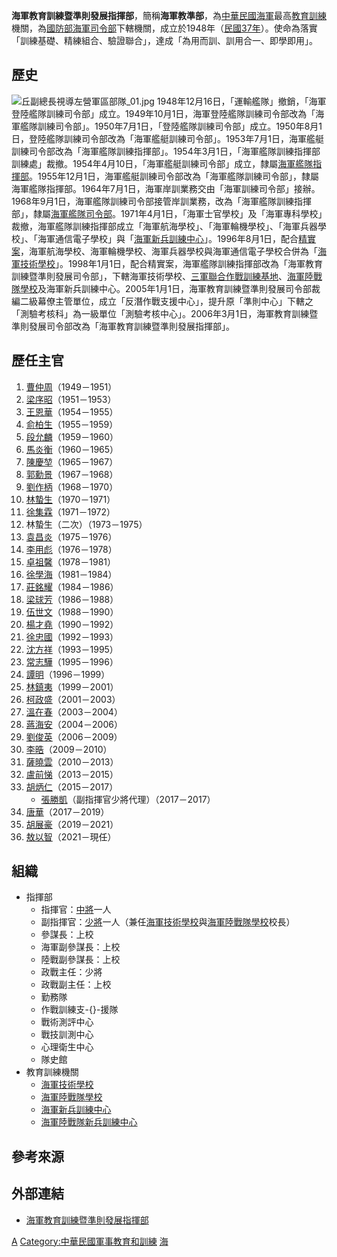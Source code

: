 {{Infobox Military Unit
| 名稱 = 中華民國海軍教育訓練暨準則發展指揮部<br>ROC Navy Education, Training and Doctrine Development Command
| 圖片 = 
| 圖片說明 = 海軍教育訓練暨準則發展指揮部部徽
| 時期 = 1948年迄今
| 國家 = {{ROC}}
| 效忠 = {{ROC}}
| 軍種 = {{ROCN}}
| 種類 =
| 功能 = 教育訓練
| 規模 = [[指揮部|指揮部]]
| 隸屬 = [[File:Republic_of_China_Navy_(ROCN)_Logo.svg|50px]][[國防部海軍司令部|國防部海軍司令部]]
| 駐地 = [[海軍左營基地|海軍左營基地]]鎮海營區
| 裝備 =
| 別稱 =
| 守護 =
| 格言 =
| 顏色 =
| 隊歌 =
| 吉祥物 =
| 戰役 =
| 隊慶 =
| 獎章 =
| 榮譽 =
| 現任指揮官 = [[File:ROCN_Vice_Admiral's_Flag.svg|border]] [[敖以智|敖以智]] 海軍中將
| 象徵指揮官 =
| 著名指揮官 =
| 佩章一 =
| 佩章二 =
| 佩章三 =
| 佩章四 =
}}

'''海軍教育訓練暨準則發展指揮部'''，簡稱'''海軍教準部'''，為[[中華民國海軍|中華民國海軍]]最高[[教育訓練|教育訓練]]機關，為[[國防部海軍司令部|國防部海軍司令部]]下轄機關，成立於1948年（[[民國37年|民國37年]]）。使命為落實「訓練基礎、精練組合、驗證聯合」，達成「為用而訓、訓用合一、即學即用」。

==歷史==
[[File:丘副總長視導左營軍區部隊_01.jpg|thumb]]
1948年12月16日，「運輸艦隊」撤銷，「海軍登陸艦隊訓練司令部」成立。1949年10月1日，海軍登陸艦隊訓練司令部改為「海軍艦隊訓練司令部」。1950年7月1日，「登陸艦隊訓練司令部」成立。1950年8月1日，登陸艦隊訓練司令部改為「海軍艦艇訓練司令部」。1953年7月1日，海軍艦艇訓練司令部改為「海軍艦隊訓練指揮部」。1954年3月1日，「海軍艦隊訓練指揮部訓練處」裁撤。1954年4月10日，「海軍艦艇訓練司令部」成立，隸屬[[海軍艦隊指揮部|海軍艦隊指揮部]]。1955年12月1日，海軍艦艇訓練司令部改為「海軍艦隊訓練司令部」，隸屬海軍艦隊指揮部。1964年7月1日，海軍岸訓業務交由「海軍訓練司令部」接辦。1968年9月1日，海軍艦隊訓練司令部接管岸訓業務，改為「海軍艦隊訓練指揮部」，隸屬[[海軍艦隊司令部|海軍艦隊司令部]]。1971年4月1日，「海軍士官學校」及「海軍專科學校」裁撤，海軍艦隊訓練指揮部成立「海軍航海學校」、「海軍輪機學校」、「海軍兵器學校」、「海軍通信電子學校」與「[[海軍新兵訓練中心|海軍新兵訓練中心]]」。1996年8月1日，配合[[精實案|精實案]]，海軍航海學校、海軍輪機學校、海軍兵器學校與海軍通信電子學校合併為「[[中華民國海軍技術學校|海軍技術學校]]」。1998年1月1日，配合精實案，海軍艦隊訓練指揮部改為「海軍教育訓練暨準則發展司令部」，下轄海軍技術學校、[[三軍聯合作戰訓練基地|三軍聯合作戰訓練基地]]、[[海軍陸戰隊學校|海軍陸戰隊學校]]及海軍新兵訓練中心。2005年1月1日，海軍教育訓練暨準則發展司令部裁編二級幕僚主管單位，成立「反潛作戰支援中心」，提升原「準則中心」下轄之「測驗考核科」為一級單位「測驗考核中心」。2006年3月1日，海軍教育訓練暨準則發展司令部改為「海軍教育訓練暨準則發展指揮部」。

==歷任主官==
#[[曹仲周|曹仲周]]（1949－1951）
#[[梁序昭|梁序昭]]（1951－1953）
#[[王恩華|王恩華]]（1954－1955）
#[[俞柏生|俞柏生]]（1955－1959）
#[[段允麟|段允麟]]（1959－1960）
#[[馬炎衡|馬炎衡]]（1960－1965）
#[[陳慶堃|陳慶堃]]（1965－1967）
#[[郭勳景|郭勳景]]（1967－1968）
#[[劉作柄|劉作柄]]（1968－1970）
#[[林蟄生|林蟄生]]（1970－1971）
#[[徐集霖|徐集霖]]（1971－1972）
#林蟄生（二次）（1973－1975）
#[[袁昌炎|袁昌炎]]（1975－1976）
#[[李用彪|李用彪]]（1976－1978）
#[[卓祖馨|卓祖馨]]（1978－1981）
#[[徐學海|徐學海]]（1981－1984）
#[[莊銘耀|莊銘耀]]（1984－1986）
#[[梁球芳|梁球芳]]（1986－1988）
#[[伍世文|伍世文]]（1988－1990）
#[[楊才堯|楊才堯]]（1990－1992）
#[[徐忠國|徐忠國]]（1992－1993）
#[[沈方祥|沈方祥]]（1993－1995）
#[[常志驊|常志驊]]（1995－1996）
#[[譚明|譚明]]（1996－1999）
#[[林鎮夷|林鎮夷]]（1999－2001）
#[[柯政盛|柯政盛]]（2001－2003）
#[[溫在春|溫在春]]（2003－2004）
#[[蔣海安|蔣海安]]（2004－2006）
#[[劉俊英|劉俊英]]（2006－2009）
#[[李晧|李晧]]（2009－2010）
#[[薩曉雲|薩曉雲]]（2010－2013）
#[[盧前悌|盧前悌]]（2013－2015）
#[[胡炳仁|胡炳仁]]（2015－2017）
#*[[張勝凱(臺灣軍事將領)|張勝凱]]（副指揮官少將代理）（2017－2017）
#[[唐華|唐華]]（2017－2019）
#[[胡展豪|胡展豪]]（2019－2021）
#[[敖以智|敖以智]]（2021－現任）

==組織==
*指揮部
**指揮官：[[中將|中將]]一人
**副指揮官：[[少將|少將]]一人（兼任[[中華民國海軍技術學校|海軍技術學校]]與[[海軍陸戰隊學校|海軍陸戰隊學校]]校長）
**參謀長：上校
**海軍副參謀長：上校
**陸戰副參謀長：上校
**政戰主任：少將
**政戰副主任：上校
**勤務隊
**作戰訓練支-{}-援隊
**戰術測評中心
**戰技訓測中心
**心理衛生中心
**隊史館
*教育訓練機關
**[[中華民國海軍技術學校|海軍技術學校]]
**[[海軍陸戰隊學校|海軍陸戰隊學校]]
**[[海軍新兵訓練中心|海軍新兵訓練中心]]
**[[海軍陸戰隊新兵訓練中心|海軍陸戰隊新兵訓練中心]]

== 參考來源 ==
{{reflist}}

==外部連結==
*[https://navy.mnd.gov.tw/AboutUs/Partner_Info.aspx?ID=30060&AID=30074 海軍教育訓練暨準則發展指揮部] {{Wayback|url=https://navy.mnd.gov.tw/AboutUs/Partner_Info.aspx?ID=30060&AID=30074 |date=20210730115958 }}

{{中華民國軍事}}
{{中華民國海軍}}

[[Category:中華民國海軍|A]]
[[Category:中華民國軍事教育和訓練|Category:中華民國軍事教育和訓練]]
[[Category:中華民國的司令部與指揮部|海]]